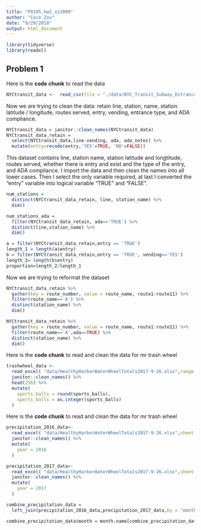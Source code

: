 ```yaml
---
title: "P8105_hw2_xz2809"
author: "Coco Zou"
date: "9/29/2018"
output: html_document
---
```


```r
library(tidyverse)
library(readxl)
```

## Problem 1

Here is the **code chunk** to read the data
```r
NYCtransit_data <-  read_csv(file = "./data/NYC_Transit_Subway_Entrance_And_Exit_Data.csv")
```

Now we are trying to clean the data: retain line, station, name, station latitude / longitude, routes served, entry, vending, entrance type, and ADA compliance. 
```r
NYCtransit_data = janitor::clean_names(NYCtransit_data)
NYCtransit_data_retain = 
  select(NYCtransit_data,line:vending, ada, ada_notes) %>% 
  mutate(entry=recode(entry,'YES'=TRUE, 'NO'=FALSE)) 
```

This dataset contains line, station name, station latitude and longtitude, routes served, whether there is entry and exist and the type of the entry, and ADA compliance. I import the data and then clean the names into all lower cases. Then I select the only variable required, at last I converted the "entry" variable into logical variable "TRUE" and "FALSE". 

```r
num_stations = 
  distinct(NYCtransit_data_retain, line, station_name) %>% 
  dim()

num_stations_ada = 
  filter(NYCtransit_data_retain, ada=='TRUE') %>% 
  distinct(line,station_name) %>% 
  dim()

a = filter(NYCtransit_data_retain,entry == 'TRUE')
length_1 = length(a$entry)
b = filter(NYCtransit_data_retain,entry == 'TRUE', vending=='YES')
length_2= length(b$entry)
proportion=length_2/length_1
```

Now we are trying to reformat the dataset 

```r
NYCtransit_data_retain %>% 
  gather(key = route_number, value = route_name, route1:route11) %>% 
  filter(route_name=='A') %>% 
  distinct(station_name) %>% 
  dim()

NYCtransit_data_retain %>% 
  gather(key = route_number, value = route_name, route1:route11) %>% 
  filter(route_name=='A',ada==TRUE) %>% 
  distinct(station_name) %>% 
  dim()
```



Here is the **code chunk** to read and clean the data for mr trash wheel 
```r
trashwheel_data <-  
  read_excel( "data/HealthyHarborWaterWheelTotals2017-9-26.xlsx",range = cell_cols("A:N"), ) %>% 
  janitor::clean_names() %>% 
  head(256) %>% 
  mutate(
    sports_balls = round(sports_balls),
    sports_balls = as.integer(sports_balls)
  )
```

Here is the **code chunk** to read and clean the data for mr trash wheel 
```r
precipitation_2016_data<-
  read_excel( "data/HealthyHarborWaterWheelTotals2017-9-26.xlsx",sheet = "2016 Precipitation", range = "A2:B15") %>% 
  janitor::clean_names() %>%
  mutate(
    year = 2016
  )

precipitation_2017_data<-
  read_excel( "data/HealthyHarborWaterWheelTotals2017-9-26.xlsx",sheet = "2017 Precipitation", range = "A2:B15") %>% 
  janitor::clean_names() %>%
  mutate(
    year = 2017
  )

combine_precipitation_data =
  left_join(precipitation_2016_data,precipitation_2017_data,by = "month") 

combine_precipitation_data$month = month.name[combine_precipitation_data$month]
```





